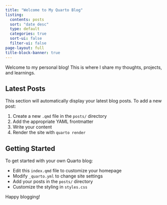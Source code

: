 ```yaml
---
title: "Welcome to My Quarto Blog"
listing:
  contents: posts
  sort: "date desc"
  type: default
  categories: true
  sort-ui: false
  filter-ui: false
page-layout: full
title-block-banner: true
---
```


Welcome to my personal blog! This is where I share my thoughts, projects, and learnings.

## Latest Posts

This section will automatically display your latest blog posts. To add a new post:

1. Create a new `.qmd` file in the `posts/` directory
2. Add the appropriate YAML frontmatter
3. Write your content
4. Render the site with `quarto render`

## Getting Started

To get started with your own Quarto blog:

- Edit this `index.qmd` file to customize your homepage
- Modify `_quarto.yml` to change site settings
- Add your posts in the `posts/` directory
- Customize the styling in `styles.css`

Happy blogging!